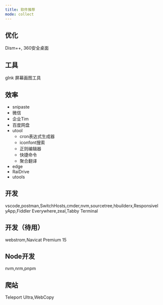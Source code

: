 ```yaml
---
title: 软件推荐
mode: collect
---
```

## 优化
Dism++, 360安全桌面

## 工具
gInk 屏幕画图工具

## 效率
- snipaste
- 微信
- 企业Tim
- 百度网盘
- utool
  - cron表达式生成器
  - iconfont搜索
  - 正则编辑器
  - 快捷命令
  - 聚合翻译
- edge
- RaiDrive
- utools

## 开发
vscode,postman,SwitchHosts,cmder,nvm,sourcetree,hbuilderx,ResponsivelyApp,Fiddler Everywhere,zeal,Tabby Terminal

## 开发（待用）
webstrom,Navicat Premium 15

## Node开发
nvm,nrm,pnpm

## 爬站

Teleport Ultra,WebCopy

